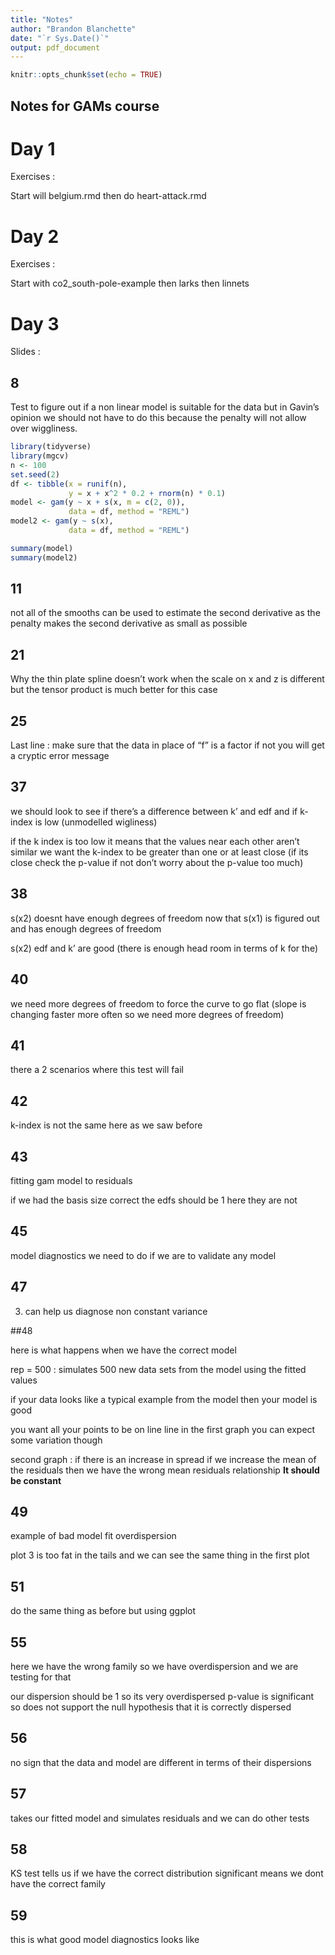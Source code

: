 ```yaml
---
title: "Notes"
author: "Brandon Blanchette"
date: "`r Sys.Date()`"
output: pdf_document
---
```


```r
knitr::opts_chunk$set(echo = TRUE)
```


## Notes for GAMs course

# Day 1

Exercises : 

Start will belgium.rmd then do heart-attack.rmd



# Day 2 

Exercises :

Start with co2_south-pole-example then larks then linnets

# Day 3

Slides : 

## 8
Test to figure out if a non linear model is suitable for the data but in Gavin's opinion we should not have to do this because the penalty will not allow over wiggliness.

```r
library(tidyverse)
library(mgcv)
n <- 100
set.seed(2)
df <- tibble(x = runif(n),
             y = x + x^2 * 0.2 + rnorm(n) * 0.1)
model <- gam(y ~ x + s(x, m = c(2, 0)),
             data = df, method = "REML")
model2 <- gam(y ~ s(x),
             data = df, method = "REML")

summary(model)
summary(model2)
```


## 11
not all of the smooths can be used to estimate the second derivative as the penalty makes the second derivative as small as possible



## 21

Why the thin plate spline doesn't work when the scale on x and z is different but the tensor product is much better for this case


## 25 
Last line : make sure that the data in place of "f" is a factor if not you will get a cryptic error message


## 37

we should look to see if there's a difference between k' and edf and if k-index is low (unmodelled wigliness) 

if the k index is too low it means that the values near each other aren't similar we want the k-index to be greater than one or at least close (if its close check the p-value if not don't worry about the p-value too much)

## 38
s(x2) doesnt have enough degrees of freedom now that s(x1) is figured out and has enough degrees of freedom

s(x2) edf and k' are good (there is enough head room in terms of k for the)

## 40 

we need more degrees of freedom to force the curve to go flat (slope is changing faster more often so we need more degrees of freedom)

## 41

there a 2 scenarios where this test will fail

## 42 
k-index is not the same here as we saw before

## 43

fitting gam model to residuals 

if we had the basis size correct the edfs should be 1 here they are not

## 45

model diagnostics we need to do if we are to validate any model

## 47

3. can help us diagnose non constant variance

##48

here is what happens when we have the correct model

rep = 500 : simulates 500 new data sets from the model using the fitted values

if your data looks like a typical example from the model then your model is good

you want all your points to be on line line in the first graph you can expect some variation though

second graph : if there is an increase in spread if we increase the mean of the residuals then we have the wrong mean residuals relationship **It should be constant**

## 49

example of bad model fit overdispersion 

plot 3 is too fat in the tails and we can see the same thing in the first plot 

## 51

do the same thing as before but using ggplot

## 55

here we have the wrong family so we have overdispersion and we are testing for that 

our dispersion should be 1 so its very overdispersed p-value is significant so does not support the null hypothesis that it is correctly dispersed

## 56
no sign that the data and model are different in terms of their dispersions

## 57

takes our fitted model and simulates residuals and we can do other tests

## 58 

KS test tells us if we have the correct distribution significant means we dont have the correct family

## 59 

this is what good model diagnostics looks like

